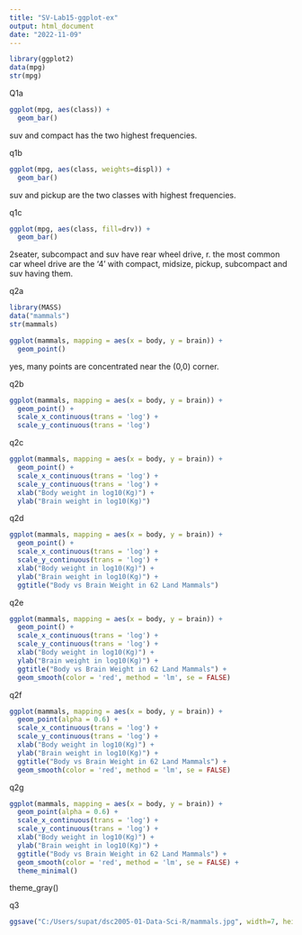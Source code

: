 ```yaml
---
title: "SV-Lab15-ggplot-ex"
output: html_document
date: "2022-11-09"
---
```


```r
library(ggplot2)
data(mpg)
str(mpg)
```

Q1a
```r
ggplot(mpg, aes(class)) +
  geom_bar()
```
suv and compact has the two highest frequencies.

q1b
```r
ggplot(mpg, aes(class, weights=displ)) +
  geom_bar()
```
suv and pickup are the two classes with highest frequencies.

q1c
```r
ggplot(mpg, aes(class, fill=drv)) +
  geom_bar()
```

2seater, subcompact and suv have rear wheel drive, r.
the most common car wheel drive are the '4' with compact, midsize, pickup, subcompact and suv having them.

q2a
```r
library(MASS)
data("mammals")
str(mammals)

ggplot(mammals, mapping = aes(x = body, y = brain)) +
  geom_point()
```
yes, many points are concentrated near the (0,0) corner.

q2b
```r
ggplot(mammals, mapping = aes(x = body, y = brain)) +
  geom_point() +
  scale_x_continuous(trans = 'log') +
  scale_y_continuous(trans = 'log')
```

q2c
```r
ggplot(mammals, mapping = aes(x = body, y = brain)) +
  geom_point() +
  scale_x_continuous(trans = 'log') +
  scale_y_continuous(trans = 'log') +
  xlab("Body weight in log10(Kg)") +
  ylab("Brain weight in log10(Kg)")
```

q2d
```r
ggplot(mammals, mapping = aes(x = body, y = brain)) +
  geom_point() +
  scale_x_continuous(trans = 'log') +
  scale_y_continuous(trans = 'log') +
  xlab("Body weight in log10(Kg)") +
  ylab("Brain weight in log10(Kg)") +
  ggtitle("Body vs Brain Weight in 62 Land Mammals")
```

q2e
```r
ggplot(mammals, mapping = aes(x = body, y = brain)) +
  geom_point() +
  scale_x_continuous(trans = 'log') +
  scale_y_continuous(trans = 'log') +
  xlab("Body weight in log10(Kg)") +
  ylab("Brain weight in log10(Kg)") +
  ggtitle("Body vs Brain Weight in 62 Land Mammals") +
  geom_smooth(color = 'red', method = 'lm', se = FALSE)
```

q2f
```r
ggplot(mammals, mapping = aes(x = body, y = brain)) +
  geom_point(alpha = 0.6) +
  scale_x_continuous(trans = 'log') +
  scale_y_continuous(trans = 'log') +
  xlab("Body weight in log10(Kg)") +
  ylab("Brain weight in log10(Kg)") +
  ggtitle("Body vs Brain Weight in 62 Land Mammals") +
  geom_smooth(color = 'red', method = 'lm', se = FALSE)
```

q2g
```r
ggplot(mammals, mapping = aes(x = body, y = brain)) +
  geom_point(alpha = 0.6) +
  scale_x_continuous(trans = 'log') +
  scale_y_continuous(trans = 'log') +
  xlab("Body weight in log10(Kg)") +
  ylab("Brain weight in log10(Kg)") +
  ggtitle("Body vs Brain Weight in 62 Land Mammals") +
  geom_smooth(color = 'red', method = 'lm', se = FALSE) +
  theme_minimal()
```

theme_gray()

q3
```r
ggsave("C:/Users/supat/dsc2005-01-Data-Sci-R/mammals.jpg", width=7, height=5)
```

